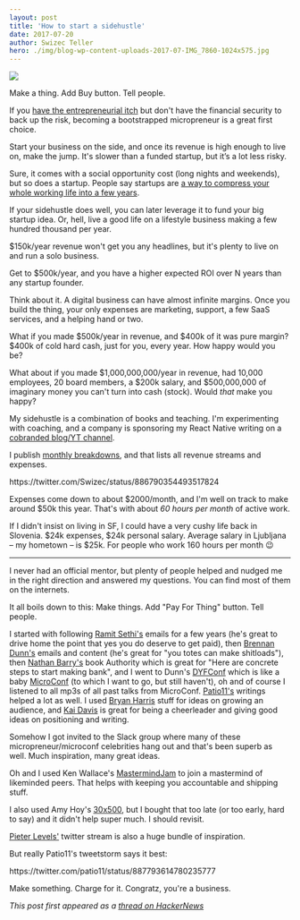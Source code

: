 ```yaml
---
layout: post
title: 'How to start a sidehustle'
date: 2017-07-20
author: Swizec Teller
hero: ./img/blog-wp-content-uploads-2017-07-IMG_7860-1024x575.jpg
---
```

![](./img/blog-wp-content-uploads-2017-07-IMG_7860-1024x575.jpg)



Make a thing. Add Buy button. Tell people.



If you [have the entrepreneurial itch](https://blog.ycombinator.com/why-should-i-start-a-startup/) but don't have the financial security to back up the risk, becoming a bootstrapped micropreneur is a great first choice.



Start your business on the side, and once its revenue is high enough to live on, make the jump. It's slower than a funded startup, but it’s a lot less risky.



Sure, it comes with a social opportunity cost (long nights and weekends), but so does a startup. People say startups are [a way to compress your whole working life into a few years](http://www.paulgraham.com/wealth.html).



If your sidehustle does well, you can later leverage it to fund your big startup idea. Or, hell, live a good life on a lifestyle business making a few hundred thousand per year.



$150k/year revenue won't get you any headlines, but it's plenty to live on and run a solo business.



Get to $500k/year, and you have a higher expected ROI over N years than any startup founder.



Think about it. A digital business can have almost infinite margins. Once you build the thing, your only expenses are marketing, support, a few SaaS services, and a helping hand or two.



What if you made $500k/year in revenue, and $400k of it was pure margin? $400k of cold hard cash, just for you, every year. How happy would you be?



What about if you made $1,000,000,000/year in revenue, had 10,000 employees, 20 board members, a $200k salary, and $500,000,000 of imaginary money you can't turn into cash (stock). Would _that_ make you happy?



My sidehustle is a combination of books and teaching. I'm experimenting with coaching, and a company is sponsoring my React Native writing on a [cobranded blog/YT channel](https://school.shoutem.com/).



I publish [monthly breakdowns](https://swizec.com/blog/4093-june-sidehustle-report/swizec/7681), and that lists all revenue streams and expenses.



https&#x3A;//twitter.com/Swizec/status/886790354493517824



Expenses come down to about $2000/month, and I'm well on track to make around $50k this year. That's with about _60 hours per month_ of active work.



If I didn't insist on living in SF, I could have a very cushy life back in Slovenia. $24k expenses, $24k personal salary. Average salary in Ljubljana – my hometown – is $25k. For people who work 160 hours per month 😉



* * *



I never had an official mentor, but plenty of people helped and nudged me in the right direction and answered my questions. You can find most of them on the internets.



It all boils down to this: Make things. Add "Pay For Thing" button. Tell people.



I started with following [Ramit Sethi's](https://www.iwillteachyoutoberich.com/) emails for a few years (he's great to drive home the point that yes you do deserve to get paid), then [Brennan Dunn's](https://doubleyourfreelancing.com/) emails and content (he's great for "you totes can make shitloads"), then [Nathan Barry's](http://nathanbarry.com/) book Authority which is great for "Here are concrete steps to start making bank", and I went to Dunn's [DYFConf](http://doubleyourfreelancing.com/conf/) which is like a baby [MicroConf](http://www.microconf.com/) (to which I want to go, but still haven't), oh and of course I listened to all mp3s of all past talks from MicroConf. [Patio11's](https://twitter.com/patio11) writings helped a lot as well. I used [Bryan Harris](http://videofruit.com/blog/) stuff for ideas on growing an audience, and [Kai Davis](https://kaidavis.com/) is great for being a cheerleader and giving good ideas on positioning and writing.



Somehow I got invited to the Slack group where many of these micropreneur/microconf celebrities hang out and that's been superb as well. Much inspiration, many great ideas.



Oh and I used Ken Wallace's [MastermindJam](https://mastermindjam.com/) to join a mastermind of likeminded peers. That helps with keeping you accountable and shipping stuff.



I also used Amy Hoy's [30x500](https://30x500.com/academy/), but I bought that too late (or too early, hard to say) and it didn't help super much. I should revisit.



[Pieter Levels'](https://twitter.com/levelsio) twitter stream is also a huge bundle of inspiration.



But really Patio11's tweetstorm says it best:



https&#x3A;//twitter.com/patio11/status/887793614780235777



Make something. Charge for it. Congratz, you're a business.



_This post first appeared as a [thread on HackerNews](https://news.ycombinator.com/item?id=14807198)_